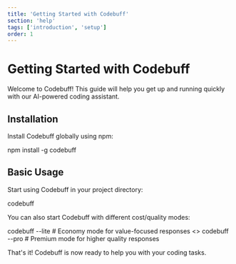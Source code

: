 ```yaml
---
title: 'Getting Started with Codebuff'
section: 'help'
tags: ['introduction', 'setup']
order: 1
---
```


# Getting Started with Codebuff

Welcome to Codebuff! This guide will help you get up and running quickly with our AI-powered coding assistant.

## Installation

Install Codebuff globally using npm:

<CodeDemo language="bash">npm install -g codebuff</CodeDemo>

## Basic Usage

Start using Codebuff in your project directory:

<CodeDemo language="bash">codebuff</CodeDemo>

You can also start Codebuff with different cost/quality modes:

<CodeDemo language="bash">
  codebuff --lite # Economy mode for value-focused responses
  <></>
  codebuff --pro # Premium mode for higher quality responses
</CodeDemo>

That's it! Codebuff is now ready to help you with your coding tasks.
